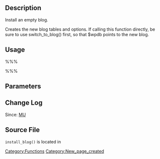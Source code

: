 == Description ==

Install an empty blog.

Creates the new blog tables and options. If calling this function directly, be sure to use switch_to_blog() first, so that $wpdb points to the new blog.

== Usage ==

%%%<?php install_blog( $blog_id, $blog_title ); ?>%%%

== Parameters ==

{{Parameter|$blog_id|int|The value returned by insert_blog().|required}}

{{Parameter|$blog_title|string|The title of the new site.|optional|empty string}}

== Change Log ==

Since: [[Version MU|MU]]

== Source File ==

<tt>install_blog()</tt> is located in {{Trac|wp-includes/ms-functions.php}}

[[Category:Functions]]

[[Category:New_page_created]]